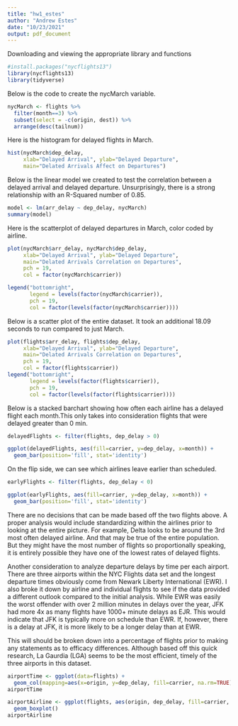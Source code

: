 ```yaml
---
title: "hw1_estes"
author: "Andrew Estes"
date: "10/23/2021"
output: pdf_document
---
```


Downloading and viewing the appropriate library and functions
```r
#install.packages("nycflights13")
library(nycflights13) 
library(tidyverse)
```

Below is the code to create the nycMarch variable. 
```r
nycMarch <- flights %>%
  filter(month==3) %>%
  subset(select = -c(origin, dest)) %>%
  arrange(desc(tailnum))
```

Here is the histogram for delayed flights in March.
```r
hist(nycMarch$dep_delay,
     xlab="Delayed Arrival", ylab="Delayed Departure",
     main="Delated Arrivals Affect on Departures")
```

Below is the linear model we created to test the correlation between a delayed arrival and delayed departure.
Unsurprisingly, there is a strong relationship with an R-Squared number of 0.85. 
```r
model <- lm(arr_delay ~ dep_delay, nycMarch)
summary(model)
```

Here is the scatterplot of delayed departures in March, color coded by airline. 
```r
plot(nycMarch$arr_delay, nycMarch$dep_delay,
     xlab="Delayed Arrival", ylab="Delayed Departure",
     main="Delated Arrivals Correlation on Departures",
     pch = 19,
     col = factor(nycMarch$carrier))

legend("bottomright",
       legend = levels(factor(nycMarch$carrier)),
       pch = 19,
       col = factor(levels(factor(nycMarch$carrier))))
```

Below is a scatter plot of the entire dataset. It took an additional 18.09 seconds to run compared to just March.
```r
plot(flights$arr_delay, flights$dep_delay,
     xlab="Delayed Arrival", ylab="Delayed Departure",
     main="Delated Arrivals Correlation on Departures",
     pch = 19,
     col = factor(flights$carrier))
legend("bottomright",
       legend = levels(factor(flights$carrier)),
       pch = 19,
       col = factor(levels(factor(flights$carrier))))
```

Below is a stacked barchart showing how often each airline has a delayed flight each month.This only takes into consideration flights that were delayed greater than 0 min. 
```r
delayedFlights <- filter(flights, dep_delay > 0)

ggplot(delayedFlights, aes(fill=carrier, y=dep_delay, x=month)) +
  geom_bar(position='fill', stat='identity')
```

On the flip side, we can see which airlines leave earlier than scheduled. 
```r
earlyFlights <- filter(flights, dep_delay < 0)

ggplot(earlyFlights, aes(fill=carrier, y=dep_delay, x=month)) +
  geom_bar(position='fill', stat='identity')
```


There are no decisions that can be made based off the two flights above. A proper analysis would include standardizing within the airlines prior to looking at the entire picture. For example, Delta looks to be around the 3rd most often delayed airline. And that may be true of the entire population. But they might have the most number of flights so proportionally speaking, it is entirely possible they have one of the lowest rates of delayed flights. 

Another consideration to analyze departure delays by time per each airport. There are three airports within the NYC Flights data set and the longest departure times obviously come from Newark Liberty International (EWR).  I also broke it down by airline and individual flights to see if the data provided a different outlook compared to the initial analysis. While EWR was easily the worst offender with over 2 million minutes in delays over the year, JFK had more 4x as many flights have 1000+ minute delays as EJR. This would indicate that JFK is typically more on schedule than EWR. If, however, there is a delay at JFK, it is more likely to be a longer delay than at EWR. 

This will should be broken down into a percentage of flights prior to making any statements as to efficacy differences. Although based off this quick research, La Gaurdia (LGA) seems to be the most efficient, timely of the three airports in this dataset. 
```r

airportTime <- ggplot(data=flights) +
  geom_col(mapping=aes(x=origin, y=dep_delay, fill=carrier, na.rm=TRUE))
airportTime

airportAirline <- ggplot(flights, aes(origin, dep_delay, fill=carrier, na.rm=TRUE)) +
  geom_boxplot()
airportAirline



```


